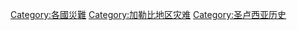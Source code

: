 [[Category:各國災難|Category:各國災難]]
[[Category:加勒比地区灾难|Category:加勒比地区灾难]]
[[Category:圣卢西亚历史|Category:圣卢西亚历史]]